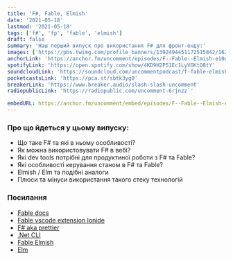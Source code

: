 ```yaml
---
title: 'F#, Fable, Elmish'
date: '2021-05-18'
lastmod: '2021-05-18'
tags: ['f#', 'fp', 'fable', 'elmish']
draft: false
summary: 'Наш перший випуск про використання F# для фронт-енду:'
images: ['https://pbs.twimg.com/profile_banners/1392494451172515842/1620833857/1500x500']
anchorLink: 'https://anchor.fm/uncomment/episodes/F--Fable--Elmish-e10o95r'
spotifyLink: 'https://open.spotify.com/show/4KD9H2P51Ec1LyVGKtO8tY'
soundcloudLink: 'https://soundcloud.com/uncommentpodcast/f-fable-elmish'
pocketcastsLink: 'https://pca.st/sbtk3yg0'
breakerLink: 'https://www.breaker.audio/slash-slash-uncomment'
radiopublicLink: 'https://radiopublic.com/uncomment-6rjnzz`'

embedURL: https://anchor.fm/uncomment/embed/episodes/F--Fable--Elmish-e10o95r
---
```


<PodcastContent
  url={embedURL}
  anchorLink={anchorLink}
  spotifyLink={spotifyLink}
  soundcloudLink={soundcloudLink}
  pocketcastsLink={pocketcastsLink}
  breakerLink={breakerLink}
  radiopublicLink={radiopublicLink}
  embedURL={embedURL}
/>

### Про що йдеться у цьому випуску:

- Що таке F# та які в ньому особливості?
- Як можна використовувати F# в вебі?
- Які dev tools потрібні для продуктиної роботи з F# та Fable?
- Які особливості керування станом в F# та Fable?
- Elmish / Elm та подібні аналоги
- Плюси та мінуси використання такого стеку технологій

### Посилання

- [Fable docs](https://fable.io)
- [Fable vscode extension Ionide](https://ionide.io)
- [F# aka prettier](https://github.com/fsprojects/fantomas)
- [.Net CLI](https://github.com/fsprojects/fantomas)
- [Fable Elmish](https://elmish.github.io/elmish/)
- [Elm](https://elm-lang.org/)
